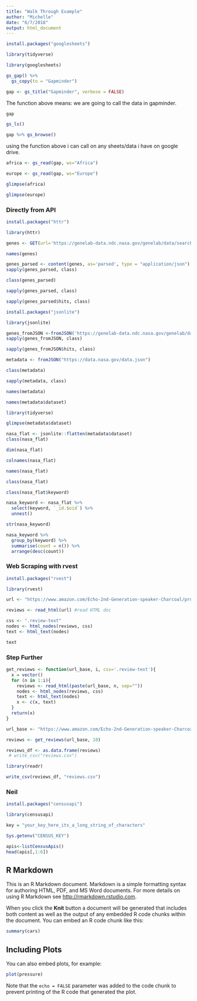 ```yaml
---
title: "Walk Through Example"
author: "Michelle"
date: "6/7/2018"
output: html_document
---
```


```r
install.packages("googlesheets")
```
```r
library(tidyverse)
```

```r
library(googlesheets)
```


```r
gs_gap() %>% 
  gs_copy(to = "Gapminder")
```
```r
gap <- gs_title("Gapminder", verbose = FALSE)
```
The function above means: we are going to call the data in gapminder.

```r
gap
```

```r
gs_ls()
```

```r
gap %>% gs_browse()
```
using the function above i can call on any sheets/data i have on  google drive.

```r
africa <- gs_read(gap, ws="Africa")
```
```r
europe <- gs_read(gap, ws="Europe")
```
```r
glimpse(africa)
```


```r
glimpse(europe)
```

### Directly from API

```r
install.packages("httr")
```
```r
library(httr)
```

```r
genes <- GET(url='https://genelab-data.ndc.nasa.gov/genelab/data/search?term=space&from=0&type=cgene,nih_geo_gse&ffield=links&fvalue=GPL16417&ffield=Data%20Source%20Accession&fvalue=GSE82255&api_key=DWhP4gQqRT8DigPNex0eLM4zoXNcCLmLH8883UU31')
```

```r
names(genes)
```

```r
genes_parsed <- content(genes, as='parsed', type = "application/json")
sapply(genes_parsed, class)
```

```r
class(genes_parsed)
```

```r
sapply(genes_parsed, class)
```

```r
sapply(genes_parsed$hits, class)
```

```r
install.packages("jsonlite")
```

```r
library(jsonlite)
```

```r
genes_fromJSON <-fromJSON('https://genelab-data.ndc.nasa.gov/genelab/data/search?term=space&from=0&type=cgene,nih_geo_gse&ffield=links&fvalue=GPL16417&ffield=Data%20Source%20Accession&fvalue=GSE82255&api_key=DEMO_KEY')
sapply(genes_fromJSON, class)
```

```r
sapply(genes_fromJSON$hits, class)
```


```r
metadata <- fromJSON("https://data.nasa.gov/data.json")
```


```r
class(metadata)
```


```r
sapply(metadata, class)
```

```r
names(metadata)
```

```r
names(metadata$dataset)
```

```r
library(tidyverse)
```

```r
glimpse(metadata$dataset)
```

```r
nasa_flat <- jsonlite::flatten(metadata$dataset)
class(nasa_flat)
```

```r
dim(nasa_flat)
```

```r
colnames(nasa_flat)
```

```r
names(nasa_flat)
```

```r
class(nasa_flat)
```

```r
class(nasa_flat$keyword)
```

```r
nasa_keyword <- nasa_flat %>% 
  select(keyword, `_id.$oid`) %>% 
  unnest()
```

```r
str(nasa_keyword)
```

```r
nasa_keyword %>% 
  group_by(keyword) %>%
  summarise(count = n()) %>%
  arrange(desc(count))
```

### Web Scraping with rvest

```r
install.packages("rvest")
```

```r
library(rvest)
```

```r
url <- "https://www.amazon.com/Echo-2nd-Generation-speaker-Charcoal/product-reviews/B06XCM9LJ4/ref=cm_cr_arp_d_viewopt_sr?ie=UTF8&reviewerType=all_reviews&filterByStar=one_star&pageNumber=1"
```

```r
reviews <- read_html(url) #read HTML doc
```

```r
css <- ".review-text" 
nodes <- html_nodes(reviews, css)
text <- html_text(nodes)

```

```r
text
```

### Step Further 

```r
get_reviews <- function(url_base, i, css='.review-text'){
  x = vector()
  for (n in 1:i){
    reviews <- read_html(paste(url_base, n, sep=""))
    nodes <- html_nodes(reviews, css)
    text <- html_text(nodes)
    x <- c(x, text)
  }
  return(x)
}
```

```r
url_base <- "https://www.amazon.com/Echo-2nd-Generation-speaker-Charcoal/product-reviews/B06XCM9LJ4/ref=cm_cr_arp_d_viewopt_sr?ie=UTF8&reviewerType=all_reviews&filterByStar=one_star&pageNumber="
```

```r
reviews <- get_reviews(url_base, 10)
```

```r
reviews_df <- as.data.frame(reviews)
 # write_csv("reviews.csv")
```  

```r
library(readr)
```

```r
write_csv(reviews_df, "reviews.csv") 
```

### Neil

```r
install.packages("censusapi")
```

```r
library(censusapi)
```

```r
key = "your_key_here_its_a_long_string_of_characters"
```

```r
Sys.getenv("CENSUS_KEY")
```

```r
apis<-listCensusApis()
head(apis[,1:6])
```




















## R Markdown

This is an R Markdown document. Markdown is a simple formatting syntax for authoring HTML, PDF, and MS Word documents. For more details on using R Markdown see <http://rmarkdown.rstudio.com>.

When you click the **Knit** button a document will be generated that includes both content as well as the output of any embedded R code chunks within the document. You can embed an R code chunk like this:

```r
summary(cars)
```

## Including Plots

You can also embed plots, for example:

```r
plot(pressure)
```

Note that the `echo = FALSE` parameter was added to the code chunk to prevent printing of the R code that generated the plot.

